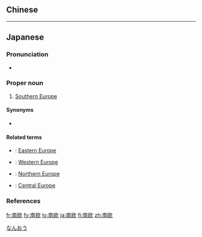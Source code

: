 {{also|南歐}}
==Chinese==
{{zh-see|南歐}}

----

==Japanese==
{{ja-kanjitab|なん|おう|yomi=on}}

===Pronunciation===
* {{ja-pron|なんおう|y=o|acc=0|acc_ref=NHK}}

===Proper noun===
{{ja-pos|なんおう|proper|kyu=南歐}}

# [[Southern Europe]]

====Synonyms====
* {{ja-r|南ヨーロッパ|みなみ ヨーロッパ|caps=y}}

====Related terms====
* {{ja-r|東欧|とうおう|caps=y}}: [[Eastern Europe]]
* {{ja-r|西欧|せいおう|caps=y}}: [[Western Europe]]
* {{ja-r|北欧|ほくおう|caps=y}}: [[Northern Europe]]
* {{ja-r|中欧|ちゅうおう|caps=y}}: [[Central Europe]]

===References===
<references/>

[[Category:ja:Place names|なんおう]]

[[fr:南欧]]
[[fy:南欧]]
[[lo:南欧]]
[[ja:南欧]]
[[fi:南欧]]
[[zh:南欧]]